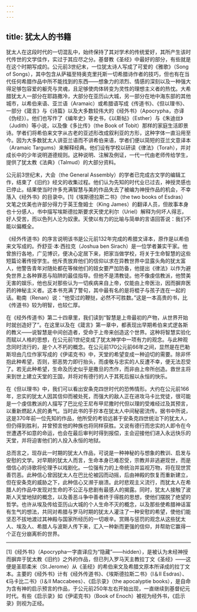 ```yaml
---
---
---
```

title: 犹太人的书籍
---




犹太人在这段时代的一切混乱中，始终保持了其对学术的传统爱好，其所产生该时代传世的文学佳作，实过于其应尽之分。基督教《圣经》中最好的部分，有些就是在这个时期写成的。公元前3世纪末，一位犹太诗人写成了可爱的《雅歌》（Song of Songs），其中包含从萨福至特奥克里托斯一切希腊诗作者的技巧，但也有在当代任何希腊作品中所不能找到的东西——想象力的浓烈、情感的深刻以及一种强大得足够包容爱的躯壳与灵魂，且足够使肉体转变为灵性的理想主义者的热忱。大希腊犹太人一部分在耶路撒冷，大部分在亚历山大城，另一部分在地中海东部的其他城市，以希伯来语、亚兰语（Aramaic）或希腊语写成《传道书》、《但以理书》、一部分《箴言》与《诗篇》以及大多数较伟大的《经外书》（Apocrypha，亦译《伪经》）。他们也写作了《编年史》等史书，《以斯帖》（Esther）与《朱迪丝》（Judith）等小说，以及像《多比传》（the Book of Tobit）那样的家庭生活即景诗。学者们将希伯来文字从古老的亚述形改成叙利亚的方形，这种字体一直沿用至今。因为大多数犹太人讲亚兰语而不讲希伯来语，学者们便以简短的亚兰文意译本（Aramaic Targums）来解释经典。他们设有学校以研读《律法》（Torah），并对成长中的少年说明道德规则。这种说明、注解及例证，一代一代由老师传给学生，提供了犹太教《法典》（Talmud）的大部分资料。

公元前3世纪末，大会（the General Assembly）的学者已完成古文学的编辑工作，结束了《旧约》经文的收集过程。他们认为先知的时代业已过去，神授灵感也已停止。结果使当时许多充满智慧与美的作品失去了被编为神授作品的机会，不幸落入《经外书》的目录中。[1]《埃斯德拉斯二书》（the two books of Esdras）文笔之优美也许部分得力于英王詹姆士（King James）的翻译人员，但故事本身也十分感人，书中描写埃斯德拉斯要求天使尤利尔（Uriel）解释为何坏人得志，好人受苦，而以色列人沦为奴隶。天使以有力的比喻与简单的言语回答说：我们不能以偏概全。

《经外传道书》的序言说明该书是公元前132年完成的希腊文译本，原作是以希伯来文写成的。乔舒亚·本·西拉克（Joshua ben Sirach）是一位学者兼实干家。他曾旅行各地，广见博识，便决心定居下来，把家当做学校，将关于生命智慧的这些短篇论著传授学生。他斥责放弃他们的信仰以求在异教世界中显露头角的犹太富人，他警告青年对随处都在等候他们的妓女要严加防备，他提出《律法》以作为避免世界上各种罪恶与陷阱的最佳指导。但他不是清教徒。他不像虔信教派，他赞美无害的娱乐，他也反对那些认为一切疾病来自上帝，仅能由上帝医治，因而摒弃医药的神秘主义者。这本书充满了警句，其中最有名的是将棍子与孩子连在一起的话。勒南（Renan）说：“他受过的鞭挞，必然不可胜数。”这是一本高贵的书，比《传道书》较为明智，也较仁厚。

在《经外传道书》第二十四章里，我们读到“智慧是上帝最初的产物，从世界开始时就创造好了”。在这里以及在《箴言》第一章中，都表现出早期希伯来式逻各斯的教义——说智慧是中间创造者，受命于上帝来创造这个世界。这种将智慧实验化而赋以人格的思想，在公元前1世纪变成了犹太神学中一项有力的观念。与此种观念同时流行的，是个人不朽的概念。在公元前170公元前66年之间，显然是在巴勒斯坦由几位作家写成的《伊诺克书》中，天堂的希望变成一种迫切的需要。除非怀抱此种希望，否则，邪恶势力即行抬头，而虔敬与忠实的人反遭不幸，便无法忍受了。若无此种希望，生命及历史似乎是撒旦的杰作，而非由上帝所创造。救世主将来到世上建立天堂的王国，并将对有德行的人于其死后报以永恒的快乐。

在《但以理书》中，我们可以看出安条克四世时代的恐怖情形。大约在公元前166年，忠实的犹太人因其信仰而被处死，而强大的敌人正在进攻马卡比党徒，很可能是一个虔信教派的人描写了巴比伦王尼布甲尼撒时代但以理的受难经过及其预言，以重新燃起人民的勇气。当时此书的手抄本在犹太人中间秘密流传。据书中所说，这是370年前一位先知的作品，他所受的考验远甚于安条克四世统治下的犹太人，但仍得到胜利，并曾预言他的种族也将同样获胜。又说有德行而忠实的人即令在今世遭遇不如意的命运，也会在最后审判时得到报偿，主会迎接他们进入永远快乐的天堂，并将迫害他们的人投入永恒的地狱。

总而言之，现存此一时期的犹太人作品，可说是一种神秘的与想象的教训、启发与安慰的文学。对早期的犹太人而言，生命本身已难忍受，宗教并非逃避现世，而是借信心的诗歌将伦理予以戏剧化。一位强有力的上帝统治并监视万物，将在现世赏善罚恶。此种信心曾因犹太人在巴比伦被囚而动摇，后由神殿的恢复而重新建立，但在安条克的威胁之下，此种信心又濒于崩溃。此时悲观主义流行，而犹太人在希腊人的作品中发现对生命的不公正与悲剧有最感人的揭露。同时，犹太人接触了波斯人天堂地狱的概念，以及善恶斗争中善者终于得胜的思想，使他们摆脱了绝望的哲学。也许从埃及传给亚历山大城的个人生命不灭的概念，以及那些使希腊神话富有生气的想法，共同对希腊与罗马时期的犹太人灌注了一种安慰的希望，使他们能坚忍不拔地渡过其神殿与国家所经历的一切艰辛。赏赐与惩罚的观念从这些犹太人、埃及人、希腊人与波斯人传下来，汇入一种新而更强的信仰，并帮助它赢得一个正在分崩离析的世界。



* * *



[1]《经外书》（Apocrypha一字直译应为“隐藏”——hidden），是被认为未经神授而摒弃于犹太教《旧约》之外的作品，但已列入罗马天主教拉丁文《圣经》——这便是圣耶柔米（St.Jerome）从《圣经》的希伯来文及希腊文原本所译成的拉丁文本。主要的《经外书》计有《经外传道书》、《埃斯德拉斯二书》（I＆II Esdras）、《马卡比二书》（I＆II Maccabees）、《启示录》（the apocalyptie books），是自命为含有神的启示预言的作品，于公元前250年左右开始出现，一直继续到基督纪元时代。有些《启示录》如《伊诺克书》（Book of Enoch）被视为经外书，《启示录》则视为正经。